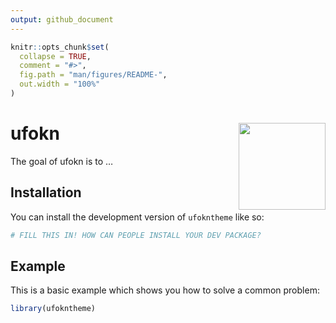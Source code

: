 ```yaml
---
output: github_document
---
```


<!-- README.md is generated from README.Rmd. Please edit that file -->

```r
knitr::opts_chunk$set(
  collapse = TRUE,
  comment = "#>",
  fig.path = "man/figures/README-",
  out.width = "100%"
)
```

# ufokn <img src='man/figures/logo.png' align="right" height="139" />

<!-- badges: start -->
<!-- badges: end -->

The goal of ufokn is to ...

## Installation

You can install the development version of `ufokntheme` like so:

``` r
# FILL THIS IN! HOW CAN PEOPLE INSTALL YOUR DEV PACKAGE?
```

## Example

This is a basic example which shows you how to solve a common problem:

```r
library(ufokntheme)
```

